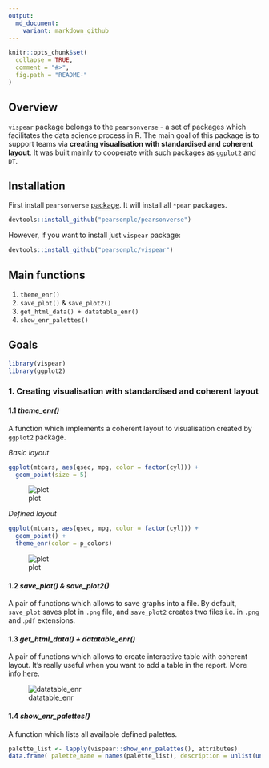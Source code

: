 ```yaml
---
output:
  md_document:
    variant: markdown_github
---
```


<!-- README.md is generated from README.Rmd. Please edit that file -->

```r
knitr::opts_chunk$set(
  collapse = TRUE,
  comment = "#>",
  fig.path = "README-"
)
```

## Overview

`vispear` package belongs to the `pearsonverse` - a set of packages which facilitates the data science process in R. The main goal of this package is to support teams via __creating visualisation with standardised and coherent layout__. It was built mainly to cooperate with such packages as `ggplot2` and `DT`.


## Installation

First install `pearsonverse` [package](https://github.com/pearsonplc/pearsonverse). It will install all `*pear` packages.

```r
devtools::install_github("pearsonplc/pearsonverse")
```

However, if you want to install just `vispear` package:

```r
devtools::install_github("pearsonplc/vispear")
```

## Main functions

1. `theme_enr()`    
2. `save_plot()` & `save_plot2()`   
3. `get_html_data() + datatable_enr()`    
4. `show_enr_palettes()`    

## Goals


```r
library(vispear)
library(ggplot2)
```

### 1. Creating visualisation with standardised and coherent layout

#### 1.1 _theme_enr()_

A function which implements a coherent layout to visualisation created by `ggplot2` package. 

_Basic layout_

```r
ggplot(mtcars, aes(qsec, mpg, color = factor(cyl))) + 
  geom_point(size = 5)
```

![plot](https://raw.githubusercontent.com/pearsonplc/vispear/master/inst/img/example_plot_basic.png)

_Defined layout_

```r
ggplot(mtcars, aes(qsec, mpg, color = factor(cyl))) + 
  geom_point() +
  theme_enr(color = p_colors)
```

![plot](https://raw.githubusercontent.com/pearsonplc/vispear/master/inst/img/example_plot.png)

#### 1.2 _save_plot() & save_plot2()_

A pair of functions which allows to save graphs into a file. By default, `save_plot` saves plot in `.png` file, and `save_plot2` creates two files i.e. in `.png` and .`pdf` extensions.

#### 1.3 _get_html_data() + datatable_enr()_

A pair of functions which allows to create interactive table with coherent layout. It's really useful when you want to add a table in the report. More info <a href = "http://ea.ioki.pl/~mbogucki/datatable_enr.html" target = '_blank'>here</a>.

![datatable_enr](https://raw.githubusercontent.com/pearsonplc/vispear/master/inst/img/datatable_enr.png)

#### 1.4 _show_enr_palettes()_

A function which lists all available defined palettes.

```r
palette_list <- lapply(vispear::show_enr_palettes(), attributes)
data.frame( palette_name = names(palette_list), description = unlist(unname(palette_list)))
```

